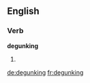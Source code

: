 ==English==

===Verb===
'''degunking'''

# {{present participle of|[[degunk]]}}

[[de:degunking]]
[[fr:degunking]]
